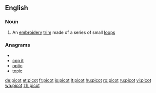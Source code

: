 ==English==

===Noun===
{{wikipedia}}
{{en-noun}}

# An [[embroidery]] [[trim]] made of a series of small [[loop]]s

===Anagrams===
* {{alphagram|ciopt}}
* [[cop it#English|cop it]]
* [[optic#English|optic]]
* [[topic#English|topic]]

[[de:picot]]
[[et:picot]]
[[fr:picot]]
[[io:picot]]
[[lt:picot]]
[[hu:picot]]
[[ro:picot]]
[[ru:picot]]
[[vi:picot]]
[[wa:picot]]
[[zh:picot]]